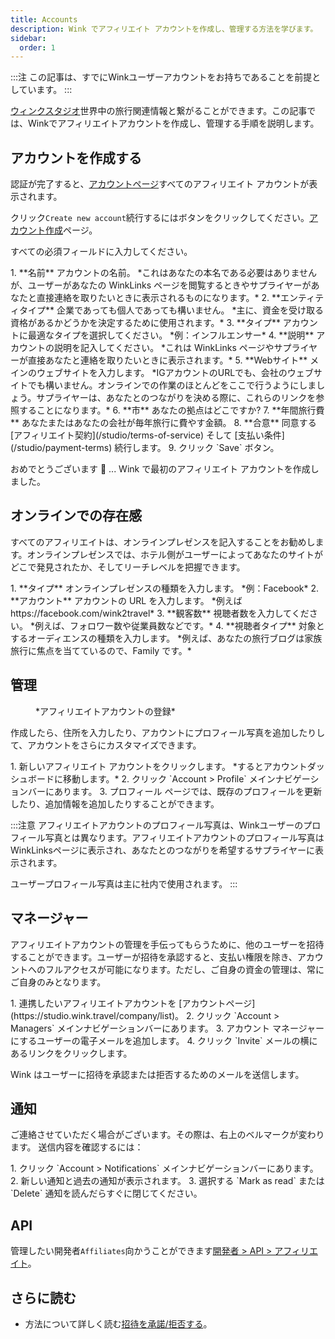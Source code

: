 ```yaml
---
title: Accounts
description: Wink でアフィリエイト アカウントを作成し、管理する方法を学びます。
sidebar:
  order: 1
---
```


:::注
この記事は、すでにWinkユーザーアカウントをお持ちであることを前提としています。
:::

[ウィンクスタジオ](https://studio.wink.travel)世界中の旅行関連情報と繋がることができます。この記事では、Winkでアフィリエイトアカウントを作成し、管理する手順を説明します。

## アカウントを作成する

認証が完了すると、[アカウントページ](https://studio.wink.travel/company/list)すべてのアフィリエイト アカウントが表示されます。

クリック`Create new account`続行するにはボタンをクリックしてください。[アカウント作成](https://studio.wink.travel/company/create)ページ。

すべての必須フィールドに入力してください。

<Steps>
  1. **名前** アカウントの名前。 *これはあなたの本名である必要はありませんが、ユーザーがあなたの WinkLinks ページを閲覧するときやサプライヤーがあなたと直接連絡を取りたいときに表示されるものになります。*
  2. **エンティティタイプ** 企業であっても個人であっても構いません。 *主に、資金を受け取る資格があるかどうかを決定するために使用されます。*
  3. **タイプ** アカウントに最適なタイプを選択してください。 *例：インフルエンサー*
  4. **説明** アカウントの説明を記入してください。 *これは WinkLinks ページやサプライヤーが直接あなたと連絡を取りたいときに表示されます。*
  5. **Webサイト** メインのウェブサイトを入力します。 *IGアカウントのURLでも、会社のウェブサイトでも構いません。オンラインでの作業のほとんどをここで行うようにしましょう。サプライヤーは、あなたとのつながりを決める際に、これらのリンクを参照することになります。*
  6. **市** あなたの拠点はどこですか?
  7. **年間旅行費** あなたまたはあなたの会社が毎年旅行に費やす金額。
  8. **合意** 同意する [アフィリエイト契約](/studio/terms-of-service) そして [支払い条件](/studio/payment-terms) 続行します。
  9. クリック `Save` ボタン。
</Steps>


おめでとうございます 🎉 ... Wink で最初のアフィリエイト アカウントを作成しました。

## オンラインでの存在感

すべてのアフィリエイトは、オンラインプレゼンスを記入することをお勧めします。オンラインプレゼンスでは、ホテル側がユーザーによってあなたのサイトがどこで発見されたか、そしてリーチレベルを把握できます。

<Steps>
  1. **タイプ** オンラインプレゼンスの種類を入力します。 *例：Facebook*
  2. **アカウント** アカウントの URL を入力します。 *例えばhttps://facebook.com/wink2travel*
  3. **観客数** 視聴者数を入力してください。 *例えば、フォロワー数や従業員数などです。*
  4. **視聴者タイプ** 対象とするオーディエンスの種類を入力します。 *例えば、あなたの旅行ブログは家族旅行に焦点を当てているので、Family です。*
</Steps>


## 管理

<figure>
  <CloudinaryImage width="350" height="448" resize="scale" quality="best" alt="アフィリエイトアカウント" src="academy/affiliate-account" errorImage="noimage_opaque_nyrtl0.png" />

  <figcaption>*アフィリエイトアカウントの登録*</figcaption>
</figure>


作成したら、住所を入力したり、アカウントにプロフィール写真を追加したりして、アカウントをさらにカスタマイズできます。

<Steps>
  1. 新しいアフィリエイト アカウントをクリックします。 *するとアカウントダッシュボードに移動します。*
  2. クリック `Account > Profile` メインナビゲーションバーにあります。
  3. プロフィール ページでは、既存のプロフィールを更新したり、追加情報を追加したりすることができます。
</Steps>


:::注意
アフィリエイトアカウントのプロフィール写真は、Winkユーザーのプロフィール写真とは異なります。アフィリエイトアカウントのプロフィール写真はWinkLinksページに表示され、あなたとのつながりを希望するサプライヤーに表示されます。

ユーザープロフィール写真は主に社内で使用されます。
:::

## マネージャー

アフィリエイトアカウントの管理を手伝ってもらうために、他のユーザーを招待することができます。ユーザーが招待を承認すると、支払い権限を除き、アカウントへのフルアクセスが可能になります。ただし、ご自身の資金の管理は、常にご自身のみとなります。

<Steps>
  1. 連携したいアフィリエイトアカウントを [アカウントページ](https://studio.wink.travel/company/list)。
  2. クリック `Account > Managers` メインナビゲーションバーにあります。
  3. アカウント マネージャーにするユーザーの電子メールを追加します。
  4. クリック `Invite` メールの横にあるリンクをクリックします。
</Steps>


Wink はユーザーに招待を承認または拒否するためのメールを送信します。

## 通知

ご連絡させていただく場合がございます。その際は、右上のベルマークが変わります。
送信内容を確認するには：

<Steps>
  1. クリック `Account > Notifications` メインナビゲーションバーにあります。
  2. 新しい通知と過去の通知が表示されます。
  3. 選択する `Mark as read` または `Delete` 通知を読んだらすぐに閉じてください。
</Steps>


## API

管理したい開発者`Affiliates`向かうことができます[開発者 > API > アフィリエイト](/developers/apis/#affiliate-api)。

## さらに読む

* 方法について詳しく読む[招待を承諾/拒否する](/user/invites)。

